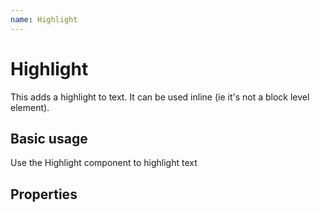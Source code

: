 ```yaml
---
name: Highlight
---
```



# Highlight

This adds a highlight to text. It can be used inline (ie it's not a block level element).

## Basic usage
<Playground>
    <Highlight>
        Use the Highlight component to highlight text
    </Highlight>
</Playground>

## Properties
<PropsTable of={Highlight} />